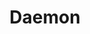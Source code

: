 ---
title: Daemon
description: This page is a work-in-progress.
sidebar:
    order: 4
    badge: "TODO"
---